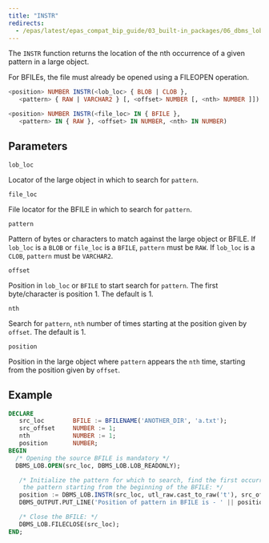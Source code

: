 ```yaml
---
title: "INSTR"
redirects:
  - /epas/latest/epas_compat_bip_guide/03_built-in_packages/06_dbms_lob/09_instr/ #generated for docs/epas/reorg-role-use-case-mode
---
```


The `INSTR` function returns the location of the nth occurrence of a given pattern in a large object.

For BFILEs, the file must already be opened using a FILEOPEN operation.

```sql
<position> NUMBER INSTR(<lob_loc> { BLOB | CLOB },
   <pattern> { RAW | VARCHAR2 } [, <offset> NUMBER [, <nth> NUMBER ]])

<position> NUMBER INSTR(<file_loc> IN { BFILE }, 
   <pattern> IN { RAW }, <offset> IN NUMBER, <nth> IN NUMBER)
```

## Parameters

`lob_loc`

 Locator of the large object in which to search for `pattern`.

`file_loc`

 File locator for the BFILE in which to search for `pattern`.

`pattern`

 Pattern of bytes or characters to match against the large object or BFILE. If `lob_loc` is a `BLOB` or `file_loc` is a `BFILE`, `pattern` must be `RAW`. If `lob_loc` is a `CLOB`, `pattern` must be `VARCHAR2`.

`offset`

 Position in `lob_loc` or `BFILE` to start search for `pattern`. The first byte/character is position 1. The default is 1.

`nth`

 Search for `pattern`, `nth` number of times starting at the position given by `offset`. The default is 1.

`position`

 Position in the large object where `pattern` appears the `nth` time, starting from the position given by `offset`.

## Example

``` sql
DECLARE
   src_loc        BFILE := BFILENAME('ANOTHER_DIR', 'a.txt');
   src_offset     NUMBER := 1;
   nth            NUMBER := 1;
   position       NUMBER;
BEGIN
  /* Opening the source BFILE is mandatory */
  DBMS_LOB.OPEN(src_loc, DBMS_LOB.LOB_READONLY);

   /* Initialize the pattern for which to search, find the first occurrence of
    the pattern starting from the beginning of the BFILE: */
   position := DBMS_LOB.INSTR(src_loc, utl_raw.cast_to_raw('t'), src_offset, nth);
   DBMS_OUTPUT.PUT_LINE('Position of pattern in BFILE is - ' || position );

   /* Close the BFILE: */
   DBMS_LOB.FILECLOSE(src_loc);
END;
```